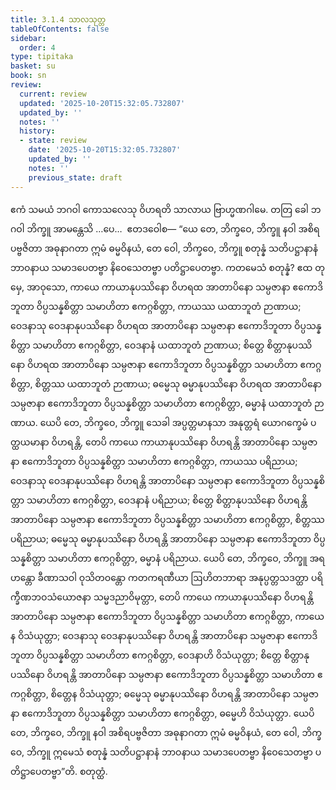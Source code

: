 ```yaml
---
title: 3.1.4 သာလသုတ္တ
tableOfContents: false
sidebar:
  order: 4
type: tipitaka
basket: su
book: sn
review:
  current: review
  updated: '2025-10-20T15:32:05.732807'
  updated_by: ''
  notes: ''
  history:
  - state: review
    date: '2025-10-20T15:32:05.732807'
    updated_by: ''
    notes: ''
    previous_state: draft
---
```



<DynamicBreadcrumb />


<ReviewStatus review={frontmatter.review} showDetails={true} />

<HypothesisAnnotation frontmatter={frontmatter} />

<Division number="370" book="sn" e="ch" v="18" p="333">

<Paragraph number="762" book="sn">
ဧကံ သမယံ ဘဂဝါ ကောသလေသု ဝိဟရတိ သာလာယ ဗြာဟ္မဏဂါမေ. တတြ ခေါ ဘဂဝါ ဘိက္ခူ အာမန္တေသိ …ပေ…  ဧတဒဝေါစ—
</Paragraph>

<Paragraph number="763" book="sn">
“ယေ တေ, ဘိက္ခဝေ, ဘိက္ခူ နဝါ အစိရပဗ္ဗဇိတာ အဓုနာဂတာ ဣမံ ဓမ္မဝိနယံ, တေ ဝေါ, ဘိက္ခဝေ, ဘိက္ခူ စတုန္နံ သတိပဋ္ဌာနာနံ ဘာဝနာယ သမာဒပေတဗ္ဗာ နိဝေသေတဗ္ဗာ ပတိဋ္ဌာပေတဗ္ဗာ. ကတမေသံ စတုန္နံ? ဧထ တုမှေ, အာဝုသော, ကာယေ ကာယာနုပဿိနော ဝိဟရထ အာတာပိနော သမ္ပဇာနာ ဧကောဒိဘူတာ ဝိပ္ပသန္နစိတ္တာ သမာဟိတာ ဧကဂ္ဂစိတ္တာ, ကာယဿ ယထာဘူတံ ဉာဏာယ; ဝေဒနာသု ဝေဒနာနုပဿိနော ဝိဟရထ အာတာပိနော သမ္ပဇာနာ ဧကောဒိဘူတာ ဝိပ္ပသန္နစိတ္တာ သမာဟိတာ ဧကဂ္ဂစိတ္တာ, ဝေဒနာနံ ယထာဘူတံ ဉာဏာယ; စိတ္တေ စိတ္တာနုပဿိနော ဝိဟရထ အာတာပိနော သမ္ပဇာနာ ဧကောဒိဘူတာ ဝိပ္ပသန္နစိတ္တာ သမာဟိတာ ဧကဂ္ဂစိတ္တာ, စိတ္တဿ ယထာဘူတံ ဉာဏာယ; ဓမ္မေသု ဓမ္မာနုပဿိနော ဝိဟရထ အာတာပိနော သမ္ပဇာနာ ဧကောဒိဘူတာ ဝိပ္ပသန္နစိတ္တာ သမာဟိတာ ဧကဂ္ဂစိတ္တာ, ဓမ္မာနံ ယထာဘူတံ ဉာဏာယ.
</Paragraph>

<Paragraph number="764" book="sn">
ယေပိ တေ, ဘိက္ခဝေ, ဘိက္ခူ သေခါ အပ္ပတ္တမာနသာ အနုတ္တရံ ယောဂက္ခေမံ ပတ္ထယမာနာ ဝိဟရန္တိ, တေပိ ကာယေ ကာယာနုပဿိနော ဝိဟရန္တိ အာတာပိနော သမ္ပဇာနာ ဧကောဒိဘူတာ ဝိပ္ပသန္နစိတ္တာ သမာဟိတာ ဧကဂ္ဂစိတ္တာ, ကာယဿ ပရိညာယ; ဝေဒနာသု ဝေဒနာနုပဿိနော ဝိဟရန္တိ အာတာပိနော သမ္ပဇာနာ ဧကောဒိဘူတာ ဝိပ္ပသန္နစိတ္တာ သမာဟိတာ ဧကဂ္ဂစိတ္တာ, ဝေဒနာနံ ပရိညာယ; စိတ္တေ စိတ္တာနုပဿိနော ဝိဟရန္တိ အာတာပိနော သမ္ပဇာနာ ဧကောဒိဘူတာ ဝိပ္ပသန္နစိတ္တာ သမာဟိတာ ဧကဂ္ဂစိတ္တာ, စိတ္တဿ ပရိညာယ; ဓမ္မေသု ဓမ္မာနုပဿိနော ဝိဟရန္တိ အာတာပိနော သမ္ပဇာနာ ဧကောဒိဘူတာ ဝိပ္ပသန္နစိတ္တာ သမာဟိတာ ဧကဂ္ဂစိတ္တာ, ဓမ္မာနံ ပရိညာယ.
</Paragraph>

<Paragraph number="765" book="sn">
ယေပိ တေ, ဘိက္ခဝေ, ဘိက္ခူ အရဟန္တော ခီဏာသဝါ ဝုသိတဝန္တော ကတကရဏီယာ ဩဟိတဘာရာ အနုပ္ပတ္တသဒတ္ထာ ပရိက္ခီဏဘဝသံယောဇနာ သမ္မဒညာဝိမုတ္တာ, တေပိ ကာယေ ကာယာနုပဿိနော ဝိဟရန္တိ အာတာပိနော သမ္ပဇာနာ ဧကောဒိဘူတာ ဝိပ္ပသန္နစိတ္တာ သမာဟိတာ ဧကဂ္ဂစိတ္တာ, ကာယေန ဝိသံယုတ္တာ; ဝေဒနာသု ဝေဒနာနုပဿိနော ဝိဟရန္တိ အာတာပိနော သမ္ပဇာနာ ဧကောဒိဘူတာ ဝိပ္ပသန္နစိတ္တာ သမာဟိတာ ဧကဂ္ဂစိတ္တာ, ဝေဒနာဟိ ဝိသံယုတ္တာ; စိတ္တေ စိတ္တာနုပဿိနော ဝိဟရန္တိ အာတာပိနော သမ္ပဇာနာ ဧကောဒိဘူတာ ဝိပ္ပသန္နစိတ္တာ သမာဟိတာ ဧကဂ္ဂစိတ္တာ, စိတ္တေန ဝိသံယုတ္တာ; ဓမ္မေသု ဓမ္မာနုပဿိနော ဝိဟရန္တိ အာတာပိနော သမ္ပဇာနာ ဧကောဒိဘူတာ ဝိပ္ပသန္နစိတ္တာ သမာဟိတာ ဧကဂ္ဂစိတ္တာ, ဓမ္မေဟိ ဝိသံယုတ္တာ.
</Paragraph>

<Paragraph number="766" book="sn">
ယေပိ တေ, ဘိက္ခဝေ, ဘိက္ခူ နဝါ အစိရပဗ္ဗဇိတာ အဓုနာဂတာ ဣမံ ဓမ္မဝိနယံ, တေ ဝေါ, ဘိက္ခဝေ, ဘိက္ခူ ဣမေသံ စတုန္နံ သတိပဋ္ဌာနာနံ ဘာဝနာယ သမာဒပေတဗ္ဗာ နိဝေသေတဗ္ဗာ ပတိဋ္ဌာပေတဗ္ဗာ”တိ.

</Paragraph>
</Division>

<Paragraph number="767" type="center" book="sn">
စတုတ္ထံ.
</Paragraph>